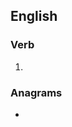 {{also|laid-off}}
==English==

===Verb===
{{head|en|verb form}}

# {{en-past of|lay off}}

===Anagrams===
* {{anagrams|en|a=adffilo|offlaid}}